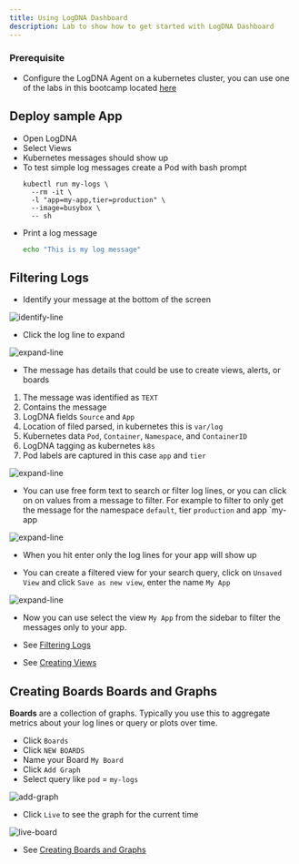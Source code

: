 ```yaml
---
title: Using LogDNA Dashboard
description: Lab to show how to get started with LogDNA Dashboard
---
```



### Prerequisite
- Configure the LogDNA Agent on a kubernetes cluster, you can use one of the labs in this bootcamp located [here](/monitoring/logdna/#activities)

## Deploy sample App

- Open LogDNA
- Select Views
- Kubernetes messages should show up
- To test simple log messages create a Pod with bash prompt
    ```
    kubectl run my-logs \
      --rm -it \
      -l "app=my-app,tier=production" \
      --image=busybox \
      -- sh
    ```
- Print a log message
    ```bash
    echo "This is my log message"
    ```

## Filtering Logs

- Identify your message at the bottom of the screen

![identify-line](./images/identify-line.png)

- Click the log line to expand

![expand-line](./images/expand-line.png)

- The message has details that could be use to create views, alerts, or boards
1. The message was identified as `TEXT`
1. Contains the message
1. LogDNA fields `Source` and `App`
1. Location of filed parsed, in kubernetes this is `var/log`
1. Kubernetes data `Pod`, `Container`, `Namespace`, and `ContainerID`
1. LogDNA tagging as kubernetes `k8s`
1. Pod labels are captured in this case `app` and `tier`

![expand-line](./images/details-line.png)

- You can use free form text to search or filter log lines, or you can click on on values from a message to filter. For example to filter to only get the message for the namespace `default`, tier `production` and app `my-app

![expand-line](./images/filtering-line.png)

- When you hit enter only the log lines for your app will show up

- You can create a filtered view for your search query, click on `Unsaved View` and click `Save as new view`, enter the name `My App`

![expand-line](./images/new-view.png)

- Now you can use select the view `My App` from the sidebar to filter the messages only to your app.

- See [Filtering Logs](https://docs.logdna.com/docs/filters)
- See [Creating Views](https://docs.logdna.com/docs/views)

## Creating Boards Boards and Graphs

**Boards** are a collection of graphs. Typically you use this to aggregate metrics about your log lines or query or plots over time.

- Click `Boards`
- Click `NEW BOARDS`
- Name your Board `My Board`
- Click `Add Graph`
- Select query like `pod` = `my-logs`

![add-graph](./images/board-create.png)

- Click `Live` to see the graph for the current time

![live-board](./images/live-board.png)





- See [Creating Boards and Graphs](https://docs.logdna.com/docs/graphs)
